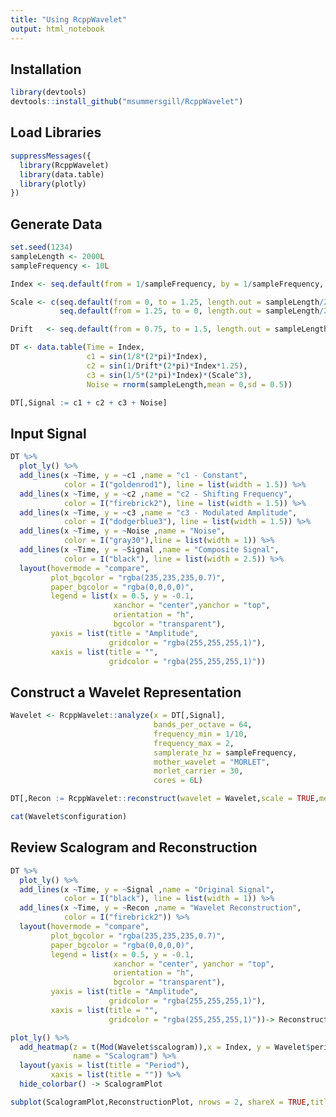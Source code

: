 ```yaml
---
title: "Using RcppWavelet"
output: html_notebook
---
```



## Installation

```r
library(devtools)
devtools::install_github("msummersgill/RcppWavelet")
```

## Load Libraries

```r
suppressMessages({
  library(RcppWavelet)
  library(data.table)
  library(plotly)
})
```


## Generate Data

```r
set.seed(1234)
sampleLength <- 2000L
sampleFrequency <- 10L

Index <- seq.default(from = 1/sampleFrequency, by = 1/sampleFrequency, length.out = sampleLength)

Scale <- c(seq.default(from = 0, to = 1.25, length.out = sampleLength/2),
           seq.default(from = 1.25, to = 0, length.out = sampleLength/2))

Drift   <- seq.default(from = 0.75, to = 1.5, length.out = sampleLength)

DT <- data.table(Time = Index,
                 c1 = sin(1/8*(2*pi)*Index),
                 c2 = sin(1/Drift*(2*pi)*Index*1.25),
                 c3 = sin(1/5*(2*pi)*Index)*(Scale^3),
                 Noise = rnorm(sampleLength,mean = 0,sd = 0.5))

DT[,Signal := c1 + c2 + c3 + Noise]
```



## Input Signal

```r

DT %>% 
  plot_ly() %>% 
  add_lines(x ~Time, y = ~c1 ,name = "c1 - Constant",
            color = I("goldenrod1"), line = list(width = 1.5)) %>% 
  add_lines(x ~Time, y = ~c2 ,name = "c2 - Shifting Frequency",
            color = I("firebrick2"), line = list(width = 1.5)) %>% 
  add_lines(x ~Time, y = ~c3 ,name = "c3 - Modulated Amplitude",
            color = I("dodgerblue3"), line = list(width = 1.5)) %>% 
  add_lines(x ~Time, y = ~Noise ,name = "Noise",
            color = I("gray30"),line = list(width = 1)) %>% 
  add_lines(x ~Time, y = ~Signal ,name = "Composite Signal",
            color = I("black"), line = list(width = 2.5)) %>% 
  layout(hovermode = "compare",
         plot_bgcolor = "rgba(235,235,235,0.7)",
         paper_bgcolor = "rgba(0,0,0,0)",
         legend = list(x = 0.5, y = -0.1,
                       xanchor = "center",yanchor = "top",
                       orientation = "h",
                       bgcolor = "transparent"),
         yaxis = list(title = "Amplitude",
                      gridcolor = "rgba(255,255,255,1)"),
         xaxis = list(title = "",
                      gridcolor = "rgba(255,255,255,1)"))

```

## Construct a Wavelet Representation

```r
Wavelet <- RcppWavelet::analyze(x = DT[,Signal],
                                bands_per_octave = 64,
                                frequency_min = 1/10,
                                frequency_max = 2,
                                samplerate_hz = sampleFrequency,
                                mother_wavelet = "MORLET",
                                morlet_carrier = 30,
                                cores = 6L)

DT[,Recon := RcppWavelet::reconstruct(wavelet = Wavelet,scale = TRUE,method = "quantile")]

cat(Wavelet$configuration)
```

## Review Scalogram and Reconstruction

```r
DT %>% 
  plot_ly() %>% 
  add_lines(x ~Time, y = ~Signal ,name = "Original Signal",
            color = I("black"), line = list(width = 1)) %>% 
  add_lines(x ~Time, y = ~Recon ,name = "Wavelet Reconstruction",
            color = I("firebrick2")) %>% 
  layout(hovermode = "compare",
         plot_bgcolor = "rgba(235,235,235,0.7)",
         paper_bgcolor = "rgba(0,0,0,0)",
         legend = list(x = 0.5, y = -0.1,
                       xanchor = "center", yanchor = "top",
                       orientation = "h",
                       bgcolor = "transparent"),
         yaxis = list(title = "Amplitude",
                      gridcolor = "rgba(255,255,255,1)"),
         xaxis = list(title = "",
                      gridcolor = "rgba(255,255,255,1)"))-> ReconstructionPlot

plot_ly() %>% 
  add_heatmap(z = t(Mod(Wavelet$scalogram)),x = Index, y = Wavelet$periods,
              name = "Scalogram") %>%
  layout(yaxis = list(title = "Period"),
         xaxis = list(title = "")) %>% 
  hide_colorbar() -> ScalogramPlot

subplot(ScalogramPlot,ReconstructionPlot, nrows = 2, shareX = TRUE,titleY = TRUE)
```

